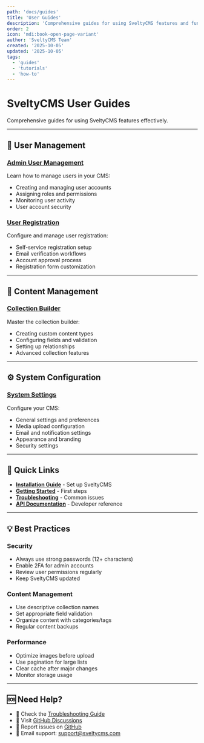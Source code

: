```yaml
---
path: 'docs/guides'
title: 'User Guides'
description: 'Comprehensive guides for using SveltyCMS features and functionality'
order: 2
icon: 'mdi:book-open-page-variant'
author: 'SveltyCMS Team'
created: '2025-10-05'
updated: '2025-10-05'
tags:
  - 'guides'
  - 'tutorials'
  - 'how-to'
---
```


# SveltyCMS User Guides

Comprehensive guides for using SveltyCMS features effectively.

---

## 👤 User Management

### [Admin User Management](./admin-user-management.md)

Learn how to manage users in your CMS:

- Creating and managing user accounts
- Assigning roles and permissions
- Monitoring user activity
- User account security

### [User Registration](./user-registration.md)

Configure and manage user registration:

- Self-service registration setup
- Email verification workflows
- Account approval process
- Registration form customization

---

## 📝 Content Management

### [Collection Builder](./collection-builder.md)

Master the collection builder:

- Creating custom content types
- Configuring fields and validation
- Setting up relationships
- Advanced collection features

---

## ⚙️ System Configuration

### [System Settings](./system-settings.mdx)

Configure your CMS:

- General settings and preferences
- Media upload configuration
- Email and notification settings
- Appearance and branding
- Security settings

---

## 🚀 Quick Links

- **[Installation Guide](../installation.mdx)** - Set up SveltyCMS
- **[Getting Started](../getting-started.mdx)** - First steps
- **[Troubleshooting](../troubleshooting.mdx)** - Common issues
- **[API Documentation](../api/)** - Developer reference

---

## 💡 Best Practices

### Security

- Always use strong passwords (12+ characters)
- Enable 2FA for admin accounts
- Review user permissions regularly
- Keep SveltyCMS updated

### Content Management

- Use descriptive collection names
- Set appropriate field validation
- Organize content with categories/tags
- Regular content backups

### Performance

- Optimize images before upload
- Use pagination for large lists
- Clear cache after major changes
- Monitor storage usage

---

## 🆘 Need Help?

- 📖 Check the [Troubleshooting Guide](../troubleshooting.mdx)
- 💬 Visit [GitHub Discussions](https://github.com/SveltyCMS/SveltyCMS/discussions)
- 🐛 Report issues on [GitHub](https://github.com/SveltyCMS/SveltyCMS/issues)
- 📧 Email support: support@sveltycms.com
